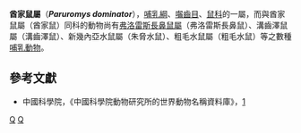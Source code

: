 {{Automatic taxobox
| taxon = Paruromys
| status = LR/lc | status_system = IUCN2.3
| image = 
| image_caption = 
| authority = Ellerman, 1954
| species = '''''P. dominator'''''
| binomial = ''Paruromys dominator''
| binomial_authority = ([[Oldfield_Thomas|Thomas]], 1921)
| synonyms = '''''ursinus''''' (Sody, 1941)
}}
'''酋家鼠屬'''（'''''Paruromys dominator'''''），[[哺乳綱|哺乳綱]]、[[囓齒目|囓齒目]]、[[鼠科|鼠科]]的一屬，而與酋家鼠屬（酋家鼠）同科的動物尚有[[弗洛雷斯長鼻鼠屬|弗洛雷斯長鼻鼠屬]]（弗洛雷斯長鼻鼠）、溝齒澤鼠屬（溝齒澤鼠）、新幾內亞水鼠屬（朱脅水鼠）、粗毛水鼠屬（粗毛水鼠）等之數種[[哺乳動物|哺乳動物]]。

==參考文獻==
*中國科學院，《中國科學院動物研究所的世界動物名稱資料庫》，[https://web.archive.org/web/20050718232917/http://vzd.brim.ac.cn/division/fauna/index.asp]
{{Taxonbar|from=Q10804277}}

[[Category:IUCN红色名录无危物种|Q]]
[[Category:鼠亚科|Q]]